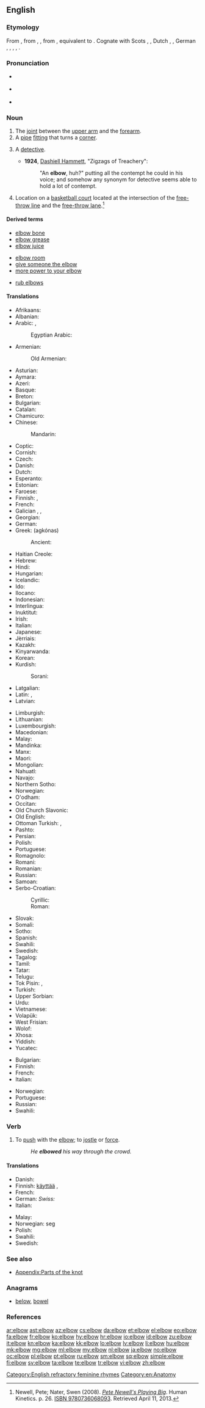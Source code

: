 ==English==
{{wikipedia}}

===Etymology===
From {{etyl|enm|en}} {{term|elbowe|lang=enm}}, from {{etyl|ang|en}} {{term|elboga|lang=ang}}, {{term|elnboga||elbow|lang=ang}}, from {{etyl|gem-pro|en}} {{recons|alinabugô||elbow|lang=gem-pro}}, equivalent to {{compound|ell|bow|lang=en}}. Cognate with Scots {{term|elbuck||elbow|lang=sco}}, {{etyl|stq|-}} {{term|Älbooge||elbow|lang=stq}}, Dutch {{term|elleboog||elbow|lang=nl}}, {{etyl|nds|-}} {{term|Ellebage||elbow|lang=nds}}, German {{term|Ellbogen|lang=de}}, {{term|Ellenbogen||elbow|lang=de}}, {{etyl|da|-}} {{term|albue||elbow|lang=da}}, {{etyl|is|-}} {{term|olbogi|lang=is}}, {{term|olnbogi||elbow|lang=is}}.

===Pronunciation===
* {{a|UK}} {{IPA|/ˈɛlbəʊ/}}
* {{a|US}} {{IPA|/ˈɛlboʊ/}}
* {{audio|en-us-elbow.ogg|Audio (US)}}

===Noun===
{{en-noun}}

# The [[joint]] between the [[upper arm]] and the [[forearm]]. 
# A [[pipe]] [[fitting]] that turns a [[corner]].
# {{US|obsolete|early 20th-century|_|slang}} A [[detective]].
#* '''1924''', [[w:Dashiell Hammett|Dashiell Hammett]], "Zigzags of Treachery":
#*: "An '''elbow''', huh?" putting all the contempt he could in his voice; and somehow any synonym for detective seems able to hold a lot of contempt.
# {{basketball}} Location on a [[basketball court]] located at the intersection of the [[free-throw line]] and the [[free-throw lane]].<ref>Newell, Pete; Nater, Swen (2008). ''[http://books.google.com/books?id=HMrmetcycyYC&lpg=PA26&dq=free%20throw%20line%20elbow&pg=PA26#v=onepage&q&f=false Pete Newell's Playing Big]''. Human Kinetics. p. 26. [[Special:BookSources/9780736068093|ISBN 9780736068093]]. Retrieved April 11, 2013.</ref>

====Derived terms====
{{rel-top3|Terms derived from ''elbow'' (noun)}}
* [[elbow bone]]
* [[elbow grease]]
* [[elbow juice]]
{{rel-mid3}}
* [[elbow room]]
* [[give the elbow|give someone the elbow]]
* [[more power to your elbow]]
{{rel-mid3}}
* [[rub elbows]]
{{rel-bottom}}

====Translations====
{{trans-top|joint between upper arm and forearm}}
* Afrikaans: {{t-|af|elmboog}}
* Albanian: {{t+|sq|bërryl|m}}
* Arabic: {{t-|ar|كوع|m|tr=kū`}}, {{t-|ar|مرفق|m|tr=mirfaq|sc=Arab}}
*: Egyptian Arabic: {{tø|arz|كوع|m|tr=kūʕ|sc=Arab}}
* Armenian: {{t-|hy|արմունկ|tr=armunk}}
*: Old Armenian: {{tø|xcl|արմուկն|tr=armukn|sc=Armn}}
* Asturian: {{t+|ast|coldu|m}}
* Aymara: {{t-|ay|mujlli}}
* Azeri: {{t+|az|dirsək}}
* Basque: {{t-|eu|ukondo}}
* Breton: {{t|br|ilin|m}}
* Bulgarian: {{t+|bg|лакът|m|tr=lakǎt}}
* Catalan: {{t|ca|colze|m}}
* Chamicuro: {{tø|ccc|takolo}}
* Chinese:
*: Mandarin: {{t-|cmn|肘|tr=zhǒu|sc=Hani}}
* Coptic: {{tø|cop|ⲕⲱⲓ|m|tr=kōi}}
* Cornish: {{t-|kw|elyn}}
* Czech: {{t+|cs|loket|m}}
* Danish: {{t+|da|albue|c}}
* Dutch: {{t+|nl|elleboog|m}}
* Esperanto: {{t-|eo|kubuto}}
* Estonian: {{t|et|küünarnukk}}
* Faroese: {{t-|fo|albogi}}
* Finnish: {{qualifier|the joint as an organ}} {{t|fi|kyynärnivel}}, {{qualifier|tip of the elbow}} {{t|fi|kyynärpää}}
* French: {{t+|fr|coude|m}}
* Galician {{t+|gl|cóbado|m}}, {{t+|gl|cotobelo|m}}, {{t+|gl|cotomelo|m}}
* Georgian: {{t-|ka|იდაყვი|tr=idaqvi|sc=Geor}}
* German: {{t+|de|Ellbogen|m}}
* Greek: {{t+|el|αγκώνας|m}} (agkónas)
*: Ancient: {{tø|grc|ὠλένη|f|sc=polytonic}}
* Haitian Creole: {{tø|ht|koud}}
* Hebrew: {{t|he|מרפק|m|tr=marpek|sc=Hebr}}
* Hindi: {{t-|hi|कुहनी|tr=kuhnī|f}}
* Hungarian: {{t+|hu|könyök}}
* Icelandic: {{t+|is|olnbogi|m}}
* Ido: {{t|io|kudo}}
* Ilocano: {{t|ilo|siko}}
* Indonesian: {{t+|id|siku}}
* Interlingua: {{t|ia|cubito}}
* Inuktitut: {{t-|iu|ᐁᑯᓯᒃ|tr=ekusik|sc=Cans}}
* Irish: {{t-|ga|uillinn|f}}
* Italian: {{t+|it|gomito|m}}
* Japanese: {{t|ja|肘|tr=[[ひじ]], hiji|sc=Jpan}}
* Jèrriais: {{tø|roa-jer|coute|m}}
* Kazakh: {{t-|kk|шынтақ|tr=šyntaq|sc=Cyrl}}
* Kinyarwanda: {{t|rw|inkokora}}
* Korean: {{t|ko|팔꿈치|tr=palkkumchi|sc=Kore}}
* Kurdish:
*: Sorani: {{t+|ku|ئه‌ژنۆ|sc=ku-Arab}}
* Latgalian: {{tø|ltg|alkiune|f}}
* Latin: {{t-|la|cubitus}}, {{t-|la|ulna}}
* Latvian: {{t+|lv|elkonis}}
{{trans-mid}}
* Limburgish: {{t-|li|èllebaog}}
* Lithuanian: {{t-|lt|alkūnė}}
* Luxembourgish: {{t-|lb|Ielebou}}
* Macedonian: {{t-|mk|лакт|tr=lakt}}
* Malay: {{t-|ms|siku}}
* Mandinka: {{tø|mnk|nonkoŋo}}
* Manx: {{t-|gv|uillin}}
* Maori: {{t-|mi|tuke}}
* Mongolian: {{t-|mn|тохой|tr=tohoy|sc=Cyrl}}
* Nahuatl: {{t+|nah|moliktli}}
* Navajo: {{tø|nv|achʼoozhlaaʼ}}
* Northern Sotho: {{tø|nso|setšu}}
* Norwegian: {{t+|no|albue}}
* O'odham: {{tø|ood|sihsh}}
* Occitan: {{t+|oc|coide}}
* Old Church Slavonic: {{tø|cu|лакъть|m|tr=lakŭtĭ|sc=Cyrs}}
* Old English: {{t-|ang|elnboga}}
* Ottoman Turkish: {{tø|ota|مرفق|tr=mirfak|sc=ota-Arab}}, {{tø|ota|درسك|tr=dirsek|sc=ota-Arab}}
* Pashto: {{t-|ps|څنګل|f|tr=śangël|sc=ps-Arab}}
* Persian: {{t+|fa|آرنج|tr=âranj|sc=fa-Arab}}
* Polish: {{t+|pl|łokieć|m}}
* Portuguese: {{t+|pt|cotovelo|m}}
* Romagnolo: {{t|rgn|gòmt|m}}
* Romani: {{tø|rom|कुनी|tr=kunī|sc=Deva}}
* Romanian: {{t-|ro|cot|n}}
* Russian: {{t+|ru|локоть|m|tr=lókot’}}
* Samoan: {{t|sm|tualima}}
* Serbo-Croatian:
*: Cyrillic: {{t-|sh|лакат|alt=ла̏кат|m|sc=Cyrl}}
*: Roman: {{t-|sh|lakat|alt=lȁkat|m}}
* Slovak: {{t|sk|lakeť|m}}
* Somali: {{t-|so|suxul}}
* Sotho: {{t-|st|setswe}}
* Spanish: {{t+|es|codo|m}}
* Swahili: {{t+|sw|kisigino}}
* Swedish: {{t+|sv|armbåge|c}}
* Tagalog: {{t-|tl|sìko}}
* Tamil: {{t+|ta|முழங்கை|sc=Taml}}
* Tatar: {{t-|tt|tersäk}}
* Telugu: {{t|te|మోచేయి|tr=mOchaeyi|sc=Telu}}
* Tok Pisin: {{t-|tpi|skru}}, {{t-|tpi|skru bilong han}}
* Turkish: {{t+|tr|dirsek}}
* Upper Sorbian: {{t|hsb|łochć}}
* Urdu: {{t-|ur|کہنی|tr=kuhnī|f}}
* Vietnamese: {{t-|vi|khuỷu tay}}
* Volapük: {{t+|vo|kubit}}
* West Frisian: {{t-|fy|earmtakke|n}}
* Wolof: {{t|wo|cóñcó}}
* Xhosa: {{t|xh|ingqiniba }}
* Yiddish: {{t-|yi|עלנבויגן|m|tr=elnboygn}}
* Yucatec: {{t|yua|kuuk}}
{{trans-bottom}}

{{trans-top|pipe fitting}}
* Bulgarian: {{t+|bg|коляно|n}}
* Finnish: {{t+|fi|mutka}}
* French: {{t+|fr|coude|m}}
* Italian: {{t+|it|raccordo|m}}
{{trans-mid}}
* Norwegian: {{t-|no|bend|n}}
* Portuguese: {{t+|pt|cotovelo|m}}
* Russian: {{t+|ru|колено|n|tr=koléno}}
* Swahili: {{t+|sw|kisigino}}
{{trans-bottom}}

===Verb===
{{en-verb}}

# To [[push]] with the [[elbow]]; to [[jostle]] or [[force]].
#: ''He '''elbowed''' his way through the crowd.''

====Translations====
{{trans-top|to push with the elbow}}
* Danish: {{t+|da|albue}}
* Finnish: [[käyttää#Finnish|käyttää]] {{t+|fi|kyynärpää|alt=kyynärpäitään}}, {{t-|fi|tunkea}}
* French: {{t+|fr|jouer des coudes}}
* German: ''Swiss:'' {{t+|de|ellbögeln}}
* Italian: {{t-|it|sgomitare}}
{{trans-mid}}
* Malay: {{t-|ms|menyiku}}
* Norwegian: {{t+|no|albue}} seg
* Polish: {{t-|pl|uderzyć z łokcia}}
* Swahili: {{t+|sw|kisigino}}
* Swedish: {{t+|sv|armbåga}}
{{trans-bottom}}

===See also===
* [[Appendix:Parts of the knot]]

===Anagrams===
* [[below#English|below]], [[bowel#English|bowel]]

===References===
<references/>

[[Category:English refractory feminine rhymes]]
[[Category:en:Anatomy]]

[[ar:elbow]]
[[ast:elbow]]
[[az:elbow]]
[[cs:elbow]]
[[da:elbow]]
[[et:elbow]]
[[el:elbow]]
[[eo:elbow]]
[[fa:elbow]]
[[fr:elbow]]
[[ko:elbow]]
[[hy:elbow]]
[[hr:elbow]]
[[io:elbow]]
[[id:elbow]]
[[zu:elbow]]
[[it:elbow]]
[[kn:elbow]]
[[ka:elbow]]
[[kk:elbow]]
[[lo:elbow]]
[[lv:elbow]]
[[li:elbow]]
[[hu:elbow]]
[[mk:elbow]]
[[mg:elbow]]
[[ml:elbow]]
[[my:elbow]]
[[nl:elbow]]
[[ja:elbow]]
[[no:elbow]]
[[oc:elbow]]
[[pl:elbow]]
[[pt:elbow]]
[[ru:elbow]]
[[sm:elbow]]
[[sq:elbow]]
[[simple:elbow]]
[[fi:elbow]]
[[sv:elbow]]
[[ta:elbow]]
[[te:elbow]]
[[tr:elbow]]
[[vi:elbow]]
[[zh:elbow]]